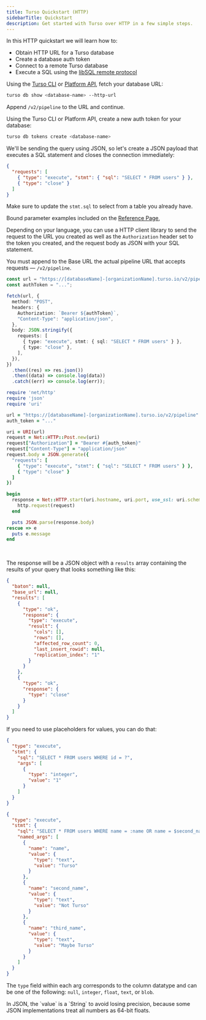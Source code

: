 ```yaml
---
title: Turso Quickstart (HTTP)
sidebarTitle: Quickstart
description: Get started with Turso over HTTP in a few simple steps.
---
```


In this HTTP quickstart we will learn how to:

- Obtain HTTP URL for a Turso database
- Create a database auth token
- Connect to a remote Turso database
- Execute a SQL using the [libSQL remote protocol](https://github.com/tursodatabase/libsql/blob/main/docs/HRANA_3_SPEC.md#hrana-over-http)

<Steps>
  <Step title="Create HTTP Database URL">

Using the [Turso CLI](/cli) or [Platform API](/api-reference), fetch your database URL:

```bash
turso db show <database-name> --http-url
```

<Info>

Append `/v2/pipeline` to the URL and continue.

</Info>

  </Step>

  <Step title="Create Database Auth Token">

Using the Turso CLI or Platform API, create a new auth token for your database:

```bash
turso db tokens create <database-name>
```

  </Step>

  <Step title="Create JSON Request Payload">

We'll be sending the query using JSON, so let's create a JSON payload that executes a SQL statement and closes the connection immediately:

```json
{
  "requests": [
    { "type": "execute", "stmt": { "sql": "SELECT * FROM users" } },
    { "type": "close" }
  ]
}
```

<Info>

Make sure to update the `stmt.sql` to select from a table you already have.

Bound parameter examples included on the [Reference Page](/sdk/http/reference#parameter-binding),

</Info>

  </Step>

  <Step title="Execute HTTP Request">

Depending on your language, you can use a HTTP client library to send the request to the URL you created as well as the `Authorization` header set to the token you created, and the request body as JSON with your SQL statement.

You must append to the Base URL the actual pipeline URL that accepts requests &mdash; `/v2/pipeline`.

<CodeGroup>

```ts JavaScript (Fetch)
const url = "https://[databaseName]-[organizationName].turso.io/v2/pipeline";
const authToken = "...";

fetch(url, {
  method: "POST",
  headers: {
    Authorization: `Bearer ${authToken}`,
    "Content-Type": "application/json",
  },
  body: JSON.stringify({
    requests: [
      { type: "execute", stmt: { sql: "SELECT * FROM users" } },
      { type: "close" },
    ],
  }),
})
  .then((res) => res.json())
  .then((data) => console.log(data))
  .catch((err) => console.log(err));
```

```ruby Ruby
require 'net/http'
require 'json'
require 'uri'

url = "https://[databaseName]-[organizationName].turso.io/v2/pipeline"
auth_token = "..."

uri = URI(url)
request = Net::HTTP::Post.new(uri)
request["Authorization"] = "Bearer #{auth_token}"
request["Content-Type"] = "application/json"
request.body = JSON.generate({
  "requests": [
    { "type": "execute", "stmt": { "sql": "SELECT * FROM users" } },
    { "type": "close" }
  ]
})

begin
  response = Net::HTTP.start(uri.hostname, uri.port, use_ssl: uri.scheme == 'https') do |http|
    http.request(request)
  end

  puts JSON.parse(response.body)
rescue => e
  puts e.message
end
```

</CodeGroup>

<br />

<Accordion title="Response">

The response will be a JSON object with a `results` array containing the results of your query that looks something like this:

```json
{
  "baton": null,
  "base_url": null,
  "results": [
    {
      "type": "ok",
      "response": {
        "type": "execute",
        "result": {
          "cols": [],
          "rows": [],
          "affected_row_count": 0,
          "last_insert_rowid": null,
          "replication_index": "1"
        }
      }
    },
    {
      "type": "ok",
      "response": {
        "type": "close"
      }
    }
  ]
}
```

</Accordion>

If you need to use placeholders for values, you can do that:

<CodeGroup>

```json Positional
{
  "type": "execute",
  "stmt": {
    "sql": "SELECT * FROM users WHERE id = ?",
    "args": [
      {
        "type": "integer",
        "value": "1"
      }
    ]
  }
}
```

```json Named
{
  "type": "execute",
  "stmt": {
    "sql": "SELECT * FROM users WHERE name = :name OR name = $second_name OR name = @third_name",
    "named_args": [
      {
        "name": "name",
        "value": {
          "type": "text",
          "value": "Turso"
        }
      },
      {
        "name": "second_name",
        "value": {
          "type": "text",
          "value": "Not Turso"
        }
      },
      {
        "name": "third_name",
        "value": {
          "type": "text",
          "value": "Maybe Turso"
        }
      }
    ]
  }
}
```

</CodeGroup>

<Info>

The `type` field within each arg corresponds to the column datatype and can be one of the following: `null`, `integer`, `float`, `text`, or `blob`.

</Info>

<Note>
  In JSON, the `value` is a `String` to avoid losing precision, because some
  JSON implementations treat all numbers as 64-bit floats.
</Note>

  </Step>

</Steps>
